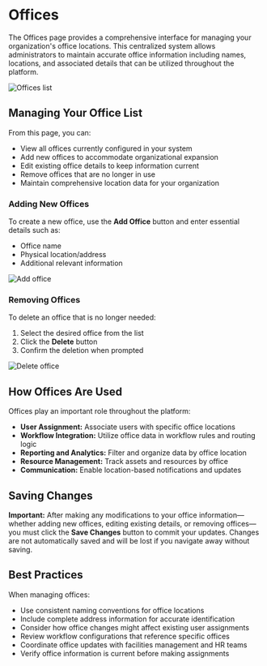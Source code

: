 # Offices


The Offices page provides a comprehensive interface for managing your organization's office locations. This centralized system allows administrators to maintain accurate office information including names, locations, and associated details that can be utilized throughout the platform.

<Image img={offices1} alt="Offices list" className="doc-screenshot" />

## Managing Your Office List

From this page, you can:
- View all offices currently configured in your system
- Add new offices to accommodate organizational expansion
- Edit existing office details to keep information current
- Remove offices that are no longer in use
- Maintain comprehensive location data for your organization

### Adding New Offices

To create a new office, use the **Add Office** button and enter essential details such as:
- Office name
- Physical location/address
- Additional relevant information

<Image img={offices2} alt="Add office" className="doc-screenshot" />

### Removing Offices

To delete an office that is no longer needed:
1. Select the desired office from the list
2. Click the **Delete** button
3. Confirm the deletion when prompted

<Image img={offices3} alt="Delete office" className="doc-screenshot" />

## How Offices Are Used

Offices play an important role throughout the platform:
- **User Assignment:** Associate users with specific office locations
- **Workflow Integration:** Utilize office data in workflow rules and routing logic
- **Reporting and Analytics:** Filter and organize data by office location
- **Resource Management:** Track assets and resources by office
- **Communication:** Enable location-based notifications and updates

## Saving Changes

**Important:** After making any modifications to your office information—whether adding new offices, editing existing details, or removing offices—you must click the **Save Changes** button to commit your updates. Changes are not automatically saved and will be lost if you navigate away without saving.

## Best Practices

When managing offices:
- Use consistent naming conventions for office locations
- Include complete address information for accurate identification
- Consider how office changes might affect existing user assignments
- Review workflow configurations that reference specific offices
- Coordinate office updates with facilities management and HR teams
- Verify office information is current before making assignments
